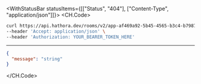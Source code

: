 

<WithStatusBar statusItems={[["Status", "404"], ["Content-Type", "application/json"]]}>
  <CH.Code>
  ```bash Example Request
  curl https://api.hathora.dev/rooms/v2/app-af469a92-5b45-4565-b3c4-b79878de67d2/destroy/2swovpy1fnunu \
--header 'Accept: application/json' \
--header 'Authorization: YOUR_BEARER_TOKEN_HERE'
  ```
  ---

  ```json Example Response
  {
    "message": "string"
  }
  ```
  </CH.Code>
</WithStatusBar>
